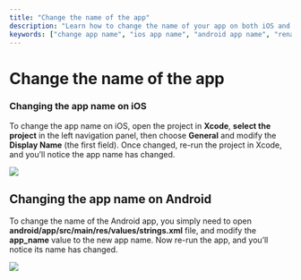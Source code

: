 ```yaml
---
title: "Change the name of the app"
description: "Learn how to change the name of your app on both iOS and Android platforms with step-by-step instructions."
keywords: ["change app name", "ios app name", "android app name", "rename app", "app display name"]
---
```


# Change the name of the app   

### Changing the app name on iOS  

To change the app name on iOS, open the project in __Xcode__, __select the project__ in the left navigation panel, then choose __General__ and modify the __Display Name__ (the first field). Once changed, re-run the project in Xcode, and you’ll notice the app name has changed.  

![](/../static/img/Screen-Shot-2020-03-29-at-10.44.09-AM.png)    

## Changing the app name on Android

To change the name of the Android app, you simply need to open __android/app/src/main/res/values/strings.xml__ file, and modify the __app_name__ value to the new app name. Now re-run the app, and you’ll notice its name has changed.  

![](/../static/img/Screen-Shot-2020-03-29-at-10.46.46-AM.png)



 